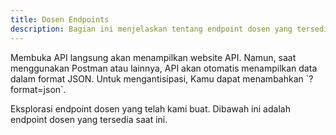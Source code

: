 ```yaml
---
title: Dosen Endpoints
description: Bagian ini menjelaskan tentang endpoint dosen yang tersedia.
---
```


<Note type="danger" title="Perhatian">
 Membuka API langsung akan menampilkan website API. Namun, saat menggunakan Postman atau lainnya, API akan otomatis menampilkan data dalam format JSON. Untuk mengantisipasi, Kamu dapat menambahkan `?format=json`.
</Note>

Eksplorasi endpoint dosen yang telah kami buat. Dibawah ini adalah endpoint dosen yang tersedia saat ini.

<Outlet path="/getting-started/dosen" />